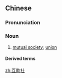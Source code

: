 ==Chinese==
{{zh-forms|type=21}}

===Pronunciation===
{{zh-pron
|m=hùzhùshè
|c=wu6 zo6 se5
|cat=n
}}

===Noun===
{{zh-noun}}

# [[mutual society]]; [[union]]

====Derived terms====
{{zh-der|儲蓄互助社}}

[[zh:互助社]]